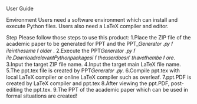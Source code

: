 User Guide

Environment
Users need a software environment which can install and execute Python files. Users also need a
LaTeX compiler and editor.

Step
Please follow those steps to use this product:
1.Place the ZIP file of the academic paper to be generated for PPT and the PPT_𝐺𝑒𝑛𝑒𝑟𝑎𝑡𝑜𝑟 .𝑝𝑦 𝑓 𝑖𝑙𝑒𝑖𝑛𝑡ℎ𝑒𝑠𝑎𝑚𝑒 𝑓 𝑜𝑙𝑑𝑒𝑟 .
2.Execute the PPT𝐺𝑒𝑛𝑒𝑟𝑎𝑡𝑜𝑟 .𝑝𝑦 𝑓 𝑖𝑙𝑒.𝐷𝑜𝑤𝑛𝑙𝑜𝑎𝑑𝑟𝑒𝑙𝑒𝑣𝑎𝑛𝑡𝑃𝑦𝑡ℎ𝑜𝑛𝑝𝑎𝑐𝑘𝑎𝑔𝑒𝑠𝑖 𝑓 𝑡ℎ𝑒𝑢𝑠𝑒𝑟𝑑𝑜𝑒𝑠𝑛′
𝑡ℎ𝑎𝑣𝑒𝑡ℎ𝑒𝑚𝑏𝑒 𝑓 𝑜𝑟𝑒.
3.Input the target ZIP file name.
4.Input the target main LaTeX file name.
5.The ppt.tex file is created by PPT𝐺𝑒𝑛𝑒𝑟𝑎𝑡𝑜𝑟 .𝑝𝑦.
6.Compile ppt.tex with local LaTeX compiler or online LaTeX compiler such as overleaf.
7.ppt.PDF is created by LaTeX compiler and ppt.tex
8.After viewing the ppt.PDF, post-editing the ppt.tex.
9.The PPT of the academic paper which can be used in formal situations are created!
